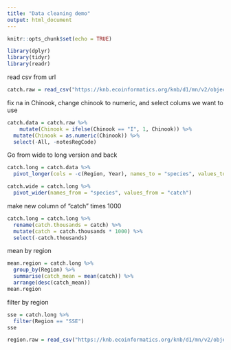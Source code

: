 ```yaml
---
title: "Data cleaning demo"
output: html_document
---
```


```r
knitr::opts_chunk$set(echo = TRUE)
```

```r
library(dplyr)
library(tidyr)
library(readr)
```

read csv from url

```r
catch.raw = read_csv("https://knb.ecoinformatics.org/knb/d1/mn/v2/object/df35b.302.1")
```

fix na in Chinook, change chinook to numeric, and select colums we want to use

```r
catch.data = catch.raw %>%
    mutate(Chinook = ifelse(Chinook == "I", 1, Chinook)) %>%
  mutate(Chinook = as.numeric(Chinook)) %>%
  select(-All, -notesRegCode)
```

Go from wide to long version and back

```r
catch.long = catch.data %>%
  pivot_longer(cols = -c(Region, Year), names_to = "species", values_to = "catch")

catch.wide = catch.long %>%
  pivot_wider(names_from = "species", values_from = "catch")
```

make new column of "catch" times 1000

```r
catch.long = catch.long %>%
  rename(catch.thousands = catch) %>%
  mutate(catch = catch.thousands * 1000) %>%
  select(-catch.thousands)
```

mean by region

```r
mean.region = catch.long %>%
  group_by(Region) %>%
  summarise(catch_mean = mean(catch)) %>%
  arrange(desc(catch_mean))
mean.region
```

filter by region

```r
sse = catch.long %>%
  filter(Region == "SSE")
sse
```


```r
region.raw = read_csv("https://knb.ecoinformatics.org/knb/d1/mn/v2/object/df35b.303.1")
```









